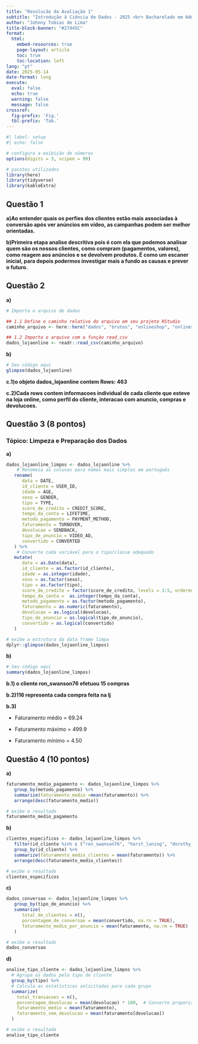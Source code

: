 ```yaml
---
title: "Resolucão da Avaliação 1"
subtitle: "Introdução à Ciência de Dados - 2025 <br> Bacharelado em Administração"
author: "Johnny Tobias de Lima"
title-block-banner: "#27445C"
format:
  html:
    embed-resources: true
    page-layout: article
    toc: true
    toc-location: left
lang: "pt"
date: 2025-05-14
date-format: long
execute: 
  eval: false
  echo: true
  warning: false
  message: false
crossref:
  fig-prefix: 'Fig.'
  tbl-prefix: 'Tab.'
---
```



```r
#| label: setup
#| echo: false

# configura a exibição de números
options(digits = 3, scipen = 99)

# pacotes utilizados
library(here)
library(tidyverse)
library(kableExtra)
```



## Questão 1 


**a)Ao entender quais os perfies dos clientes estão mais associadas à               conversão após ver anúncios em vídeo, as campanhas podem ser melhor orientadas.** 


**b)Primeira etapa analise descritiva pois é com ela que podemos analisar  quem são os nossos clientes, como compram (pagamentos, valores), como reagem aos anúncios e se devolvem produtos. É como um escaner inicial, para depois podermos investigar mais a fundo as causas e prever o futuro.** 




## Questão 2 


**a)** 

```r

# Importa o arquivo de dados

## 1.1 Define o caminho relativo do arquivo em seu projeto RStudio
caminho_arquivo <- here::here("dados", "brutos", "onlineshop", "onlineshop.csv")

## 1.2 Importa o arquivo com a funçào read_csv
dados_lojaonline <- readr::read_csv(caminho_arquivo)

```


**b)** 

```r

# Seu código aqui
glimpse(dados_lojaonline)
```


**c.1)o objeto dados_lojaonline contem Rows: 463** 



**c.2)Cada rows contem informacoes individual de cada cliente que esteve na loja online, como perfil do cliente, interacao com anuncio, compras e devolucoes.** 




## Questão 3 (8 pontos)

### Tópico: Limpeza e Preparação dos Dados 

**a)** 

```r

dados_lojaonline_limpos <- dados_lojaonline %>% 
    # Renomeia as colunas para nomes mais simples em português
   rename(
      data = DATE,
      id_cliente = USER_ID,
      idade = AGE,
      sexo = GENDER,
      tipo = TYPE,
      score_de_credito = CREDIT_SCORE,
      tempo_da_conta = LIFETIME,
      metodo_pagamento = PAYMENT_METHOD,
      faturamento = TURNOVER,
      devolucao = SENDBACK,
      tipo_de_anuncio = VIDEO_AD,
      convertido = CONVERTED
   ) %>% 
    # Converte cada variável para o tipo/classe adequado
   mutate(
      data = as.Date(data),
      id_cliente = as.factor(id_cliente),
      idade = as.integer(idade),
      sexo = as.factor(sexo),
      tipo = as.factor(tipo),
      score_de_credito = factor(score_de_credito, levels = 1:5, ordered = TRUE),
      tempo_da_conta =  as.integer(tempo_da_conta),
      metodo_pagamento = as.factor(metodo_pagamento),
      faturamento = as.numeric(faturamento),
      devolucao = as.logical(devolucao),
      tipo_de_anuncio = as.logical(tipo_de_anuncio),
      convertido = as.logical(convertido)
   )

# exibe a estrutura da data frame limpa
dplyr::glimpse(dados_lojaonline_limpos)
```


**b)** 

```r

# Seu código aqui
summary(dados_lojaonline_limpos)

```


**b.1) o cliente ron_swanson76 efetuou  15 compras**


**b.2)116 representa cada compra feita na lj ** 


**b.3) ** 

- Faturamento médio = 69.24

- Faturamento máximo = 499.9

- Faturamento mínimo = 4.50




## Questão 4 (10 pontos)

 
**a)** 


```r

faturamento_medio_pagamento <- dados_lojaonline_limpos %>% 
   group_by(metodo_pagamento) %>% 
   summarize(faturamento_medio =mean(faturamento)) %>% 
   arrange(desc(faturamento_medio))

# exibe o resultado
faturamento_medio_pagamento
```



**b)** 


```r

clientes_especificos <- dados_lojaonline_limpos %>% 
   filter(id_cliente %in% c ("ron_swanson76", "horst_luning", "dorothy_parker")) %>% 
   group_by(id_cliente) %>% 
   summarize(faturamento_medio_clientes = mean(faturamento)) %>% 
   arrange(desc(faturamento_medio_clientes))

# exibe o resultado
clientes_especificos
```



**c)** 


```r

dados_conversao <- dados_lojaonline_limpos %>% 
   group_by(tipo_de_anuncio) %>% 
   summarize(
      total_de_clientes = n(),
      porcentagem_de_conversao = mean(convertido, na.rn = TRUE),
      faturamento_medio_por_anuncio = mean(faturamento, na.rm = TRUE)
   )

# exibe o resultado 
dados_conversao
```



**d)** 


```r

analise_tipo_cliente <- dados_lojaonline_limpos %>%
  # Agrupa os dados pelo tipo de cliente
  group_by(tipo) %>%
  # Calcula as estatísticas solicitadas para cada grupo
  summarize(
    total_transacoes = n(),
    porcentagem_devolucao = mean(devolucao) * 100,  # Converte proporção para porcentagem
    faturamento_medio = mean(faturamento),
    faturamento_sem_devolucao = mean(faturamento[devolucao])
  )

# exibe o resultado 
analise_tipo_cliente
```





